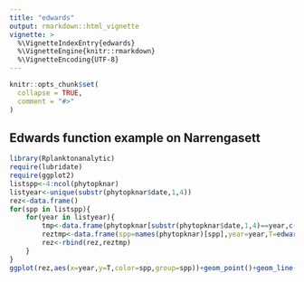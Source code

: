 ```yaml
---
title: "edwards"
output: rmarkdown::html_vignette
vignette: >
  %\VignetteIndexEntry{edwards}
  %\VignetteEngine{knitr::rmarkdown}
  %\VignetteEncoding{UTF-8}
---
```


```r
knitr::opts_chunk$set(
  collapse = TRUE,
  comment = "#>"
)
```

## Edwards function example on Narrengasett

```r
library(Rplanktonanalytic)
require(lubridate)
require(ggplot2)
listspp<-4:ncol(phytopknar)
listyear<-unique(substr(phytopknar$date,1,4))
rez<-data.frame()
for(spp in listspp){
	for(year in listyear){
		tmp<-data.frame(phytopknar[substr(phytopknar$date,1,4)==year,c(3,spp)])
		reztmp<-data.frame(spp=names(phytopknar)[spp],year=year,T=edwards(tmp[,2],lubridate::week(as.Date(tmp[,1]))))
		rez<-rbind(rez,reztmp)
	}
}
ggplot(rez,aes(x=year,y=T,color=spp,group=spp))+geom_point()+geom_line()+geom_smooth()+theme(legend.position="none")

```
